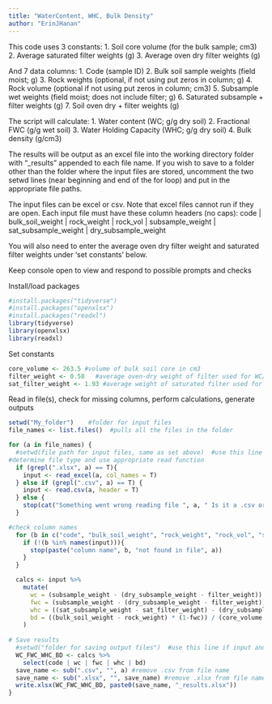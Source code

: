 ```yaml
---
title: "WaterContent, WHC, Bulk Density"
author: "ErinJHanan"
---
```

This code uses 3 constants:
1. Soil core volume (for the bulk sample; cm3)
2. Average saturated filter weights (g)
3. Average oven dry filter weights (g)

And 7 data columns:
1. Code (sample ID)
2. Bulk soil sample weights (field moist; g)
3. Rock weights (optional, if not using put zeros in column; g)
4. Rock volume (optional if not using put zeros in column; cm3)
5. Subsample wet weights (field moist; does not include filter; g)
6. Saturated subsample + filter weights (g)
7. Soil oven dry + filter weights (g)

The script will calculate:
1. Water content (WC; g/g dry soil)
2. Fractional FWC (g/g wet soil)
3. Water Holding Capacity (WHC; g/g dry soil)
4. Bulk density (g/cm3)

The results will be output as an excel file into the working directory folder with "_results" appended to each file name. If you wish to save to a folder other than the folder where the input files are stored, uncomment the two setwd lines (near beginning and end of the for loop) and put in the appropriate file paths. 

The input files can be excel or csv. Note that excel files cannot run if they are open. Each input file must have these column headers (no caps):
code | bulk_soil_weight | rock_weight | rock_vol | subsample_weight | sat_subsample_weight | dry_subsample_weight

You will also need to enter the average oven dry filter weight and saturated filter weights under 'set constants' below.

Keep console open to view and respond to possible prompts and checks

Install/load packages
```r
#install.packages("tidyverse")
#install.packages("openxlsx")
#install.packages("readxl")
library(tidyverse)
library(openxlsx)
library(readxl)
```

Set constants
```r
core_volume <- 263.5 #volume of bulk soil core in cm3
filter_weight <- 0.58   #average oven-dry weight of filter used for WC/WHC measurements
sat_filter_weight <- 1.93 #average weight of saturated filter used for WC/WHC measurements
```

Read in file(s), check for missing columns, perform calculations, generate outputs
```r
setwd("My_folder")    #folder for input files
file_names <- list.files()  #pulls all the files in the folder

for (a in file_names) {
  #setwd(file path for input files, same as set above)  #use this line if input and output folders differ
#determine file type and use appropriate read function
  if (grepl(".xlsx", a) == T){   
    input <- read_excel(a, col_names = T)
  } else if (grepl(".csv", a) == T) {
    input <- read.csv(a, header = T)
  } else {
    stop(cat("Something went wrong reading file ", a, " Is it a .csv or .xlsx?"))
  }

#check column names
  for (b in c("code", "bulk_soil_weight", "rock_weight", "rock_vol", "subsample_weight", "sat_subsample_weight", "dry_subsample_weight")){
    if (!(b %in% names(input))){
      stop(paste("column name", b, "not found in file", a))
    }
  }

  calcs <- input %>%
    mutate(
      wc = (subsample_weight - (dry_subsample_weight - filter_weight)) / (dry_subsample_weight - filter_weight),
      fwc = (subsample_weight - (dry_subsample_weight - filter_weight)) / subsample_weight,
      whc = ((sat_subsample_weight - sat_filter_weight) - (dry_subsample_weight - filter_weight))/ (dry_subsample_weight - filter_weight),
      bd = ((bulk_soil_weight - rock_weight) * (1-fwc)) / (core_volume - rock_vol)
    )
    
# Save results
  #setwd("folder for saving output files")  #use this line if input and output folders differ
  WC_FWC_WHC_BD <- calcs %>%
    select(code | wc | fwc | whc | bd) 
  save_name <- sub(".csv", "", a) #remove .csv from file name
  save_name <- sub(".xlsx", "", save_name) #remove .xlsx from file name
  write.xlsx(WC_FWC_WHC_BD, paste0(save_name, "_results.xlsx"))
}
```
